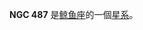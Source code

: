 {{NGCInfoBox|NGCID=NGC 487|發現者=法蘭斯·萊文沃思|發現日期=1886年-月-日|其他編號=MCG -3-4-56|曆元=J2000.0|赤經=21分55秒|赤緯=-16°22'12"
|星座=鲸鱼座|星體=星系|星等=13.4|表面亮度=13|藍等=14.3}}

'''NGC 487''' 是[[鲸鱼座|鲸鱼座]]的一個[[星系|星系]]。

{{NGCReference|487}}
{{Catalogs|NGC=487}}

{{Galaxy-stub}}
